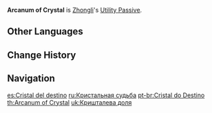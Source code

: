 {{Talent Infobox
|image         = Talent Arcanum of Crystal.png
|character     = Zhongli
|type          = Utility Passive
|info          = Refunds 15% of the ores used when [[Forging]] [[Polearm]]-type weapons.
|utility1      = Forging
|utility2      = Polearm Forging
|utility3      = Refund
}}
'''Arcanum of Crystal''' is [[Zhongli]]'s [[Utility Passive]].

==Other Languages==
{{Other Languages
|en      = Arcanum of Crystal
|zhs     = 晶石命理
|zhs_rm  = Jīngshí Mìnglǐ
|zht     = 晶石命理
|zht_rm  = Jīngshí Mìnglǐ
|zh_tl   = {{w|Four Pillars of Destiny|''Mìnglǐ''}} of Crystal
|zh_note = ''Mìnglǐ'' (lit. "Destiny Logic"), also known as the {{w|Four Pillars of Destiny}}, is an important concept in classical Chinese astrology. It is also a synonym of {{w|Chinese fortune telling|''Suànmìng''}} (lit. "Destiny Calculation"), a type of traditional Chinese fortune telling.
|ja      = 結晶推命
|ja_rm   = Kesshou Suimei{{Assumed}}
|ja_tl   = ''Mìnglǐ'' of Crystal
|ja_note = ''Suimei'' is a Japanese variant of ''Mìnglǐ''.
|ko      = 수정석의 이치
|ko_rm   = Sujeongseok-ui Ichi
|ko_tl   = Logic of Crystal
|es      = Cristal del destino
|es_tl   = Crystal of Destiny
|fr      = Cristal du destin
|fr_tl   = Crystal of Destiny
|ru      = Кристальная судьба
|ru_tl   = Crystal Destiny
|th      = Arcanum of Crystal
|vi      = {{tt|Mệnh Lý|命理}} {{tt|Tinh Thạch|晶石}}
|vi_tl   = ''Mìnglǐ'' of Crystal{{Sino|vi|part=1}}
|de      = Verhängnis der Kristalle
|de_tl   = Fate of the Crystals
|id      = Arcanum of Crystal
|pt      = Cristal do Destino
|pt_tl   = Crystal of Destiny
}}

==Change History==
{{Change History|1.1}}
{{Clr}}

==Navigation==
{{Talent Navbox|Zhongli}}

[[es:Cristal del destino]]
[[ru:Кристальная судьба]]
[[pt-br:Cristal do Destino]]
[[th:Arcanum of Crystal]]
[[uk:Кришталева доля]]